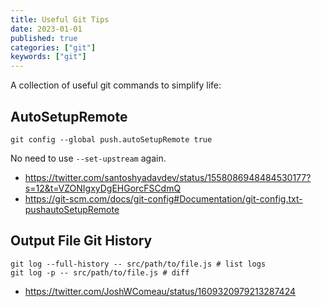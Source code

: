 ```yaml
---
title: Useful Git Tips
date: 2023-01-01
published: true
categories: ["git"]
keywords: ["git"]
---
```


A collection of useful git commands to simplify life:

## AutoSetupRemote

```
git config --global push.autoSetupRemote true
```

No need to use `--set-upstream` again.

- https://twitter.com/santoshyadavdev/status/1558086948484530177?s=12&t=VZONIgxyDgEHGorcFSCdmQ
- https://git-scm.com/docs/git-config#Documentation/git-config.txt-pushautoSetupRemote

## Output File Git History

```
git log --full-history -- src/path/to/file.js # list logs
git log -p -- src/path/to/file.js # diff
```

- https://twitter.com/JoshWComeau/status/1609320979213287424
